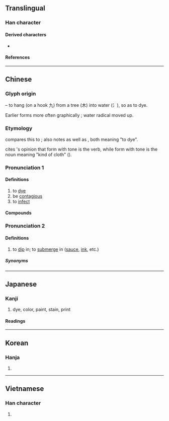 {{character info}}
==Translingual==

===Han character===
{{Han char|rn=75|rad=木|as=05|sn=9|four=34904|canj=END|ids=⿱氿木(GJKV),⿱氿𣎳(HT)}}

====Derived characters====
* {{l|mul|[[媣]], [[𫽦]], [[蒅]], [[𩃵]]}}

====References====
{{Han ref|kx=0519.040|dkj=14621|dj=0907.030|hdz=21188.070|uh=67D3}}

----

==Chinese==

===Glyph origin===
{{Han etym}}
{{Han compound|水|alt1=氵|t1=water|九|t2=hook|木|t3=tree|ls=ic}} – to hang (on a hook 九) from a tree (木) into water (氵), so as to dye.

Earlier forms more often graphically {{Han compound|氵|杂}}; water radical moved up.

===Etymology===
{{zh-ref|Coblin (1986)}} compares this to {{cog|bo|ཉམས་པ||be stained, tarnished, spoiled}}; {{zh-ref|Pan (1987)}} also notes {{cog|tai-pro|*ɲuɔmᴬ}} as well as {{cog|vi|nhuộm}}, both meaning "to dye". 

{{zh-ref|Schuessler (2007)}} cites {{zh-ref|Downer (1986)}}'s opinion that form with {{zh-l|上}} tone is the verb, while form with {{zh-l|去}} tone is the noun meaning "kind of cloth" ({{w|Lǐjì}}).

===Pronunciation 1===
{{zh-forms}}
{{zh-pron
|m=rǎn
|c=jim5
|mn=qz,tp,xm:liám/kh,zz:jiám/ní
|mn_note=liám/jiám - literary; ní - vernacular
|mn-t=riam2/ni2
|mn-t_note=riam2 - literary; ni2 - vernacular
|mc=y
|oc=y
|ma=Zh-ran.ogg
|cat=v
}}

====Definitions====
{{zh-hanzi}}

# to [[dye]]
# be [[contagious]]
# to [[infect]]

====Compounds====
{{zh-der|傳染來源|一塵不染|印染|感染症|不染纖塵|交叉感染|傳染原|性染色體|傳染途徑|感染|噪音汙染|二次汙染|傳染力|傳染|媒染劑|大氣汙染|塵埃傳染|二次感染|傳染病|命染黃沙|合成染料|土壤汙染|愛染|尿道感染|作染|染渲|滃染|染指於鼎|染指|放射汙染|操觚染翰|海水汙染|染絲之變|環境汙染|染習|日漸月染|接觸傳染|染風習俗|染缸|烘染|汙染|染畫|染病|空氣汙染|染干|染翰操觚|染人|染翰|油汙染|目擩耳染|渲染|浸染|染指垂涎|病染膏肓|汙染物|染汙|熏染|火染旛竿|染髮|熱汙染|空氣傳染|染色體|濡染|潛伏感染|漸染|漂染|水汙染|沾染|染料|染翰操紙|染坊|日濡月染|目染耳濡|染革|染化|染色|有染|核汙染|飛沫傳染|點染雲煙|習染|荏染|紡染|絞染|霑染|點染|香染|纖塵不染|飛文染翰|薰染|耳染目濡|陶染|面染|青蠅染白|軋染|隱性傳染|耳濡目染|遷染|院內感染|見聞習染|蠟染}}

===Pronunciation 2===
{{zh-forms|alt=蘸}}
{{zh-pron
|c=jaam2
|dial=n
|cat=v
}}

====Definitions====
{{zh-hanzi}}

# to [[dip]] in; to [[submerge]] in ([[sauce]], [[ink]], etc.)

=====Synonyms=====
{{zh-dial|蘸}}

{{zh-cat|Elementary}}

----

==Japanese==

===Kanji===
{{ja-kanji|grade=6|rs=木05}}

# dye, color, paint, stain, print

====Readings====
{{ja-readings
|goon=ねん
|kanon=ぜん
|kanyoon=せん
|kun=し-み, そ-める, し-みる, そ-まる
}}

----

==Korean==

===Hanja===
{{ko-hanja|hangeul=[[염]]|eumhun=|rv=yeom|mr=yŏm|y=yem}}

# {{rfdef|ko|sort=木05}}

----

==Vietnamese==

===Han character===
{{vi-hantu|[[nhuộm]], [[nhẹm]], [[nhiễm]], [[nhuốm]], [[ruộm]], [[vẩn]]|rs=木05}}

# {{rfdef|vi|sort=木05}}